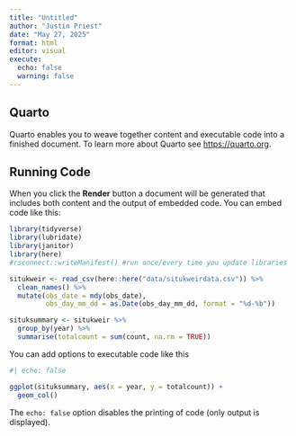 ```yaml
---
title: "Untitled"
author: "Justin Priest"
date: "May 27, 2025"
format: html
editor: visual
execute:
  echo: false
  warning: false
---
```


## Quarto

Quarto enables you to weave together content and executable code into a finished document. To learn more about Quarto see <https://quarto.org>.

## Running Code

When you click the **Render** button a document will be generated that includes both content and the output of embedded code. You can embed code like this:

```r
library(tidyverse)
library(lubridate)
library(janitor)
library(here)
#rsconnect::writeManifest() #run once/every time you update libraries

situkweir <- read_csv(here::here("data/situkweirdata.csv")) %>% 
  clean_names() %>%
  mutate(obs_date = mdy(obs_date),
         obs_day_mm_dd = as.Date(obs_day_mm_dd, format = "%d-%b"))

situksummary <- situkweir %>%
  group_by(year) %>%
  summarise(totalcount = sum(count, na.rm = TRUE))

```

You can add options to executable code like this

```r
#| echo: false

ggplot(situksummary, aes(x = year, y = totalcount)) +
  geom_col()

```

The `echo: false` option disables the printing of code (only output is displayed).
